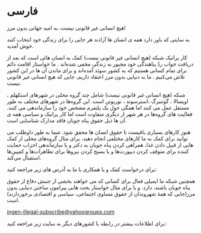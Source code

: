 
# فارسی

هیچ انسانی‌ غیر قانونی‌ نیست، به امید جهانی‌ بدون مرز!

به سایتی‌ که باور دارد همه ی انسان ها آزادند هر جایی را برای زندگی‌ خود انتخاب کنند خوش آمدید.

کار پراتیک شبکه (هیچ انسانی غیر قانونی نیست) کمک به انسان هائی است که بعد از دریافت جواب ردّ پناهندگی خود مجبور به زندگی‌ مخفی‌ شده‌اند . ما خواستار اقامت دائم برای تمام کسانی‌ هستیم که به کشور سوئد آمده‌اند و برای ماندن آن ها در این کشور تلاش می‌کنیم . ما به دنیایی بدون مرز اعتقاد داریم، جایی که هیچ انسانی‌ غیر قانونی‌ نیست.

شبکه (هیچ انسانی غیر قانونی نیست) شامل چند گروه محلی در شهرهای استکهلم ، اوپسالا ، گوتنبرگ ،استرسوند ، نوربوتن است. این گروه‌ها در شهرهای مختلف به طور مستقل عمل می کنند اما همگی‌ حول یک پلتفرم مشخص خود را سازماندهی می کنند. فعالیت های گروه‌ها در هر شهر از دیگری متفاوت است اما کار پراتیک و سیاسی همه ی آن ها ذیل حقوق پناه جویان فاقد مدارک شناسایی است.

هنوز کارهای بسیاری باقیست تا حقوق انسان ها محقق شود. شما به طور داوطلب می توانید برای کمک به ما کارهای مختلفی‌ انجام دهید، برای مثال گروه‌های محلی از کمک هایی از قبیل دادن غذا، همراهی کردن پناه جویان به دکتر و یا سازماندهی احزاب حمایت کننده برای متوقف کردن دیپورت‌ها و یا بسیج کردن نیروها برای تظاهرات‌ها و کمپین‌ها استقبال می‌کند.

برای درخواست کمک و یا همکاری با ما به آدرس های زیر مراجعه کنید:

<Local appearance="transparent"/>

همچنین شبکه ما ایمیلی فعال برای کسانی‌ که می خواهند بخشی از جنبش دفاع از حقوق پناه جویان باشند، دارد. و یا برای مثال خواستار بحث هایی پیرامون ساختن دنیایی بدون مرز(جایی که همهٔ شهروندان از حقوق مساوی اجتماعی، سیاسی و اقتصادی برخوردارند) است.

[ingen-illegal-subscribe@yahoogroups.com](mailto:ingen-illegal-subscribe@yahoogroups.com)

برای اطلاعات بیشتر در رابطه با کشورهای دیگر به سایت زیر مراجعه کنید:
